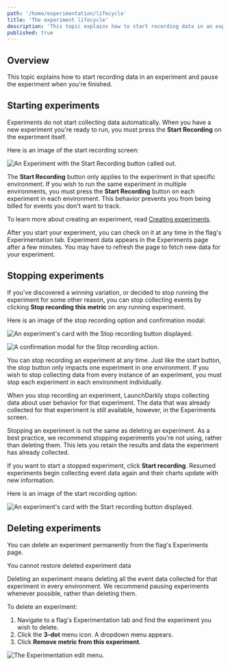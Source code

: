 ```yaml
---
path: '/home/experimentation/lifecycle'
title: 'The experiment lifecycle'
description: 'This topic explains how to start recording data in an experiment and pause the experiment when you''re finished.'
published: true
---
```


## Overview

This topic explains how to start recording data in an experiment and pause the experiment when you're finished.

## Starting experiments

Experiments do not start collecting data automatically. When you have a new experiment you're ready to run, you must press the **Start Recording** on the experiment itself.

Here is an image of the start recording screen:

![An Experiment with the Start Recording button called out.](../../../images/experiment-start-recording-callout.png)

The **Start Recording** button only applies to the experiment in that specific environment. If you wish to run the same experiment in multiple environments, you must press the **Start Recording** button on each experiment in each environment. This behavior prevents you from being billed for events you don't want to track.

To learn more about creating an experiment, read [Creating experiments](/home/experimentation/create).

After you start your experiment, you can check on it at any time in the flag's Experimentation tab. Experiment data appears in the Experiments page after a few minutes. You may have to refresh the page to fetch new data for your experiment.

## Stopping experiments

If you've discovered a winning variation, or decided to stop running the experiment for some other reason, you can stop collecting events by clicking **Stop recording this metric** on any running experiment.

Here is an image of the stop recording option and confirmation modal:

![An experiment's card with the Stop recording button displayed.](../../../images/experiment-stop.png)

![A confirmation modal for the Stop recording action.](../../../images/experiment-stop-modal.png)


You can stop recording an experiment at any time. Just like the start button, the stop button only impacts one experiment in one environment. If you wish to stop collecting data from every instance of an experiment, you must stop each experiment in each environment individually.

When you stop recording an experiment, LaunchDarkly stops collecting data about user behavior for that experiment. The data that was already collected for that experiment is still available, however, in the Experiments screen.

Stopping an experiment is not the same as deleting an experiment. As a best practice, we recommend stopping experiments you're not using, rather than deleting them. This lets you retain the results and data the experiment has already collected.

If you want to start a stopped experiment, click **Start recording**. Resumed experiments begin collecting event data again and their charts update with new information.

Here is an image of the start recording option:

![An experiment's card with the Start recording button displayed.](../../../images/experiment-start.png)

## Deleting experiments

You can delete an experiment permanently from the flag's Experiments page.

<Callout intent="warning">
<CalloutTitle>You cannot restore deleted experiment data</CalloutTitle>
<CalloutDescription>

Deleting an experiment means deleting all the event data collected for that experiment in every environment. We recommend pausing experiments whenever possible, rather than deleting them.

</CalloutDescription>
</Callout>

To delete an experiment:

1. Navigate to a flag's Experimentation tab and find the experiment you wish to delete.
2. Click the **3-dot** menu icon. A dropdown menu appears.
3. Click **Remove metric from this experiment**.

![The Experimentation edit menu.](../../../images/experiment-menu.png)
